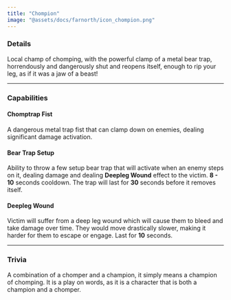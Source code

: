 ```yaml
---
title: "Chompion"
image: "@assets/docs/farnorth/icon_chompion.png"
---
```


### Details

Local champ of chomping, with the powerful clamp of a metal bear trap, horrendously and dangerously shut and reopens itself, enough to rip your leg, as if it was a jaw of a beast!

---

### Capabilities

<Tabs client:load>

<Tab name="Main Attack">

#### Chomptrap Fist

A dangerous metal trap fist that can clamp down on enemies, dealing significant damage activation.

</Tab>

<Tab name="Ability">

#### Bear Trap Setup

Ability to throw a few setup bear trap that will activate when an enemy steps on it, dealing damage and dealing **Deepleg Wound** effect to the victim. **8 - 10** seconds cooldown. The trap will last for **30** seconds before it removes itself.

</Tab>

<Tab name="Effects">

#### Deepleg Wound

Victim will suffer from a deep leg wound which will cause them to bleed and take damage over time. They would move drastically slower, making it harder for them to escape or engage. Last for **10** seconds.

</Tab>

</Tabs>

----

### Trivia

<Accordion client:load title="What's Chompion?">

A combination of a chomper and a champion, it simply means a champion of chomping. It is a play on words, as it is a character that is both a champion and a chomper.

</Accordion>
